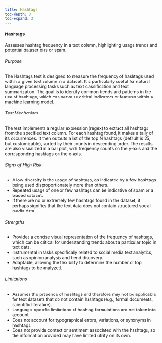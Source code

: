 ```yaml
---
title: Hashtags
toc-depth: 3
toc-expand: 3
---
```






 
#### Hashtags

Assesses hashtag frequency in a text column, highlighting usage trends and potential dataset bias or spam.

###### Purpose

The Hashtags test is designed to measure the frequency of hashtags used within a given text column in a dataset. It
is particularly useful for natural language processing tasks such as text classification and text summarization.
The goal is to identify common trends and patterns in the use of hashtags, which can serve as critical indicators
or features within a machine learning model.

###### Test Mechanism

The test implements a regular expression (regex) to extract all hashtags from the specified text column. For each
hashtag found, it makes a tally of its occurrences. It then outputs a list of the top N hashtags (default is 25,
but customizable), sorted by their counts in descending order. The results are also visualized in a bar plot, with
frequency counts on the y-axis and the corresponding hashtags on the x-axis.

###### Signs of High Risk

- A low diversity in the usage of hashtags, as indicated by a few hashtags being used disproportionately more than
others.
- Repeated usage of one or few hashtags can be indicative of spam or a biased dataset.
- If there are no or extremely few hashtags found in the dataset, it perhaps signifies that the text data does not
contain structured social media data.

###### Strengths

- Provides a concise visual representation of the frequency of hashtags, which can be critical for understanding
trends about a particular topic in text data.
- Instrumental in tasks specifically related to social media text analytics, such as opinion analysis and trend
discovery.
- Adaptable, allowing the flexibility to determine the number of top hashtags to be analyzed.

###### Limitations

- Assumes the presence of hashtags and therefore may not be applicable for text datasets that do not contain
hashtags (e.g., formal documents, scientific literature).
- Language-specific limitations of hashtag formulations are not taken into account.
- Does not account for typographical errors, variations, or synonyms in hashtags.
- Does not provide context or sentiment associated with the hashtags, so the information provided may have limited
utility on its own.




 
